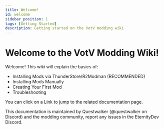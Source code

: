 ```yaml
---
title: Welcome!
id: welcome
sidebar_position: 1
tags: [Getting Started]
description: Getting started on the VotV modding wiki
---
```


# Welcome to the VotV Modding Wiki!

Welcome! This wiki will explain the basics of:

- Installing Mods via ThunderStore/R2Modman (RECOMMENDED)
- Installing Mods Manually
- Creating Your First Mod
- Troubleshooting

You can click on a Link to jump to the related documentation page.

This documentation is maintained by Questwalker (@questwalker on Discord) and the modding community, report any issues in the EternityDev Discord.
